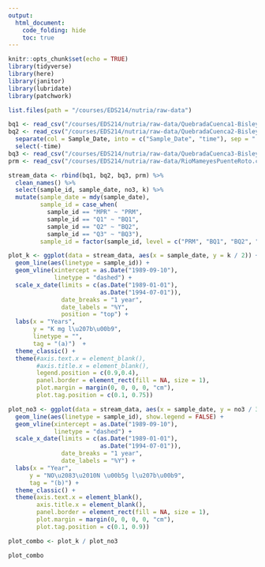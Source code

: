 ```yaml
---
output: 
  html_document:
    code_folding: hide
    toc: true
---
```


```r
knitr::opts_chunk$set(echo = TRUE)
library(tidyverse)
library(here)
library(janitor)
library(lubridate)
library(patchwork)
```

```r
list.files(path = "/courses/EDS214/nutria/raw-data")

bq1 <- read_csv("/courses/EDS214/nutria/raw-data/QuebradaCuenca1-Bisley.csv", na = c("-9999", "-9999.00"))
bq2 <- read_csv("/courses/EDS214/nutria/raw-data/QuebradaCuenca2-Bisley.csv", na = c("-9999", "-9999.00")) %>% 
  separate(col = Sample_Date, into = c("Sample_Date", "time"), sep = " ") %>% 
  select(-time)
bq3 <- read_csv("/courses/EDS214/nutria/raw-data/QuebradaCuenca3-Bisley.csv", na = c("-9999", "-9999.00"))
prm <- read_csv("/courses/EDS214/nutria/raw-data/RioMameyesPuenteRoto.csv", na = c("-9999", "-9999.00"))

stream_data <- rbind(bq1, bq2, bq3, prm) %>% 
  clean_names() %>% 
  select(sample_id, sample_date, no3, k) %>% 
  mutate(sample_date = mdy(sample_date),
         sample_id = case_when(
           sample_id == "MPR" ~ "PRM",
           sample_id == "Q1" ~ "BQ1",
           sample_id == "Q2" ~ "BQ2",
           sample_id == "Q3" ~ "BQ3"),
         sample_id = factor(sample_id, level = c("PRM", "BQ1", "BQ2", "BQ3")))
```

```r
plot_k <- ggplot(data = stream_data, aes(x = sample_date, y = k / 2)) +
  geom_line(aes(linetype = sample_id)) +
  geom_vline(xintercept = as.Date("1989-09-10"), 
             linetype = "dashed") +
  scale_x_date(limits = c(as.Date("1989-01-01"), 
                          as.Date("1994-07-01")), 
               date_breaks = "1 year", 
               date_labels = "%Y", 
               position = "top") +
  labs(x = "Years", 
       y = "K mg l\u207b\u00b9",
       linetype = "",
       tag = "(a)")  +
  theme_classic() +
  theme(#axis.text.x = element_blank(),
        #axis.title.x = element_blank(),
        legend.position = c(0.9,0.4),
        panel.border = element_rect(fill = NA, size = 1),
        plot.margin = margin(0, 0, 0, 0, "cm"),
        plot.tag.position = c(0.1, 0.75))
```

```r
plot_no3 <- ggplot(data = stream_data, aes(x = sample_date, y = no3 / 3)) +
  geom_line(aes(linetype = sample_id), show.legend = FALSE) +
  geom_vline(xintercept = as.Date("1989-09-10"), 
             linetype = "dashed") +
  scale_x_date(limits = c(as.Date("1989-01-01"), 
                          as.Date("1994-07-01")), 
               date_breaks = "1 year", 
               date_labels = "%Y") +
  labs(x = "Year", 
      y = "NO\u2083\u2010N \u00b5g l\u207b\u00b9",
      tag = "(b)") +
  theme_classic() +
  theme(axis.text.x = element_blank(),
        axis.title.x = element_blank(),
        panel.border = element_rect(fill = NA, size = 1),
        plot.margin = margin(0, 0, 0, 0, "cm"),
        plot.tag.position = c(0.1, 0.9))

```

```r
plot_combo <- plot_k / plot_no3

plot_combo
```


